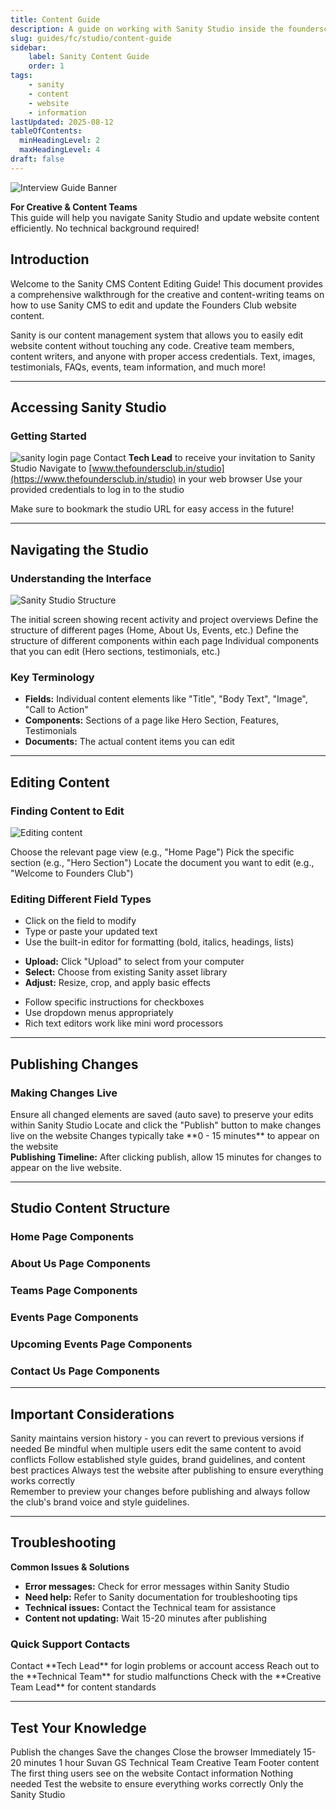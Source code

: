 ```yaml
---
title: Content Guide
description: A guide on working with Sanity Studio inside the foundersclub website  
slug: guides/fc/studio/content-guide
sidebar:
    label: Sanity Content Guide
    order: 1
tags: 
    - sanity
    - content
    - website
    - information
lastUpdated: 2025-08-12
tableOfContents:
  minHeadingLevel: 2
  maxHeadingLevel: 4
draft: false
---
```


![Interview Guide Banner](../../../../../assets/banners/content-guide-sanity-banner.png)

<Aside type="tip" icon="star">
  <b>For Creative & Content Teams</b> <br/>
  This guide will help you navigate Sanity Studio and update website content efficiently. No technical background required!
</Aside>

## Introduction

Welcome to the Sanity CMS Content Editing Guide! This document provides a comprehensive walkthrough for the creative and content-writing teams on how to use Sanity CMS to edit and update the Founders Club website content.

<CardGrid>
  <Card title="What is Sanity?" icon="open-book">
    Sanity is our content management system that allows you to easily edit website content without touching any code.
  </Card>
  <Card title="Who can use it?" icon="approve-check-circle">
    Creative team members, content writers, and anyone with proper access credentials.
  </Card>
  <Card title="What can you edit?" icon="pencil">
    Text, images, testimonials, FAQs, events, team information, and much more!
  </Card>
</CardGrid>

---

## Accessing Sanity Studio

### Getting Started

![sanity login page](../../../../../assets/sanity/sanity-1-access.png)
<CardGrid>
  <Card title="Step 1: Get Credentials" icon="email">
    Contact **Tech Lead** to receive your invitation to Sanity Studio
  </Card>
  <Card title="Step 2: Access Studio" icon="external">
    Navigate to [www.thefoundersclub.in/studio](https://www.thefoundersclub.in/studio) in your web browser
    </Card>
  <Card title="Step 3: Log In" icon="approve-check">
    Use your provided credentials to log in to the studio
  </Card>
</CardGrid>

<Aside type="note" icon="information">
  Make sure to bookmark the studio URL for easy access in the future!
</Aside>

---

## Navigating the Studio

### Understanding the Interface

![Sanity Studio Structure](../../../../../assets/sanity/studio-structure-2.png)

<CardGrid>
  <Card title="Dashboard" icon="laptop">
    The initial screen showing recent activity and project overviews
  </Card>
  <Card title="Views" icon="list-format">
    Define the structure of different pages (Home, About Us, Events, etc.)
  </Card>
  <Card title="Page Content" icon="document">
    Define the structure of different components within each page
  </Card>
  <Card title="Documents" icon="setting">
    Individual components that you can edit (Hero sections, testimonials, etc.)
  </Card>
</CardGrid>

### Key Terminology

<Aside type="note" icon="open-book">
  <ul>
    <li><strong>Fields:</strong> Individual content elements like "Title", "Body Text", "Image", "Call to Action"</li>
    <li><strong>Components:</strong> Sections of a page like Hero Section, Features, Testimonials</li>
    <li><strong>Documents:</strong> The actual content items you can edit</li>
  </ul>
</Aside>

---

## Editing Content

### Finding Content to Edit

![Editing content](../.../../../../../../assets/sanity/edit-content-3.png)

<CardGrid stagger>
  <Card title="Navigate to View" icon="right-arrow">
    Choose the relevant page view (e.g., "Home Page")
  </Card>
  <Card title="Select Page Content" icon="right-arrow">
    Pick the specific section (e.g., "Hero Section")
  </Card>
  <Card title="Find Document" icon="magnifier">
    Locate the document you want to edit (e.g., "Welcome to Founders Club")
  </Card>
</CardGrid>

### Editing Different Field Types

<CardGrid>
  <Card title="Text Fields" icon="pencil">
    <ul>
      <li>Click on the field to modify</li>
      <li>Type or paste your updated text</li>
      <li>Use the built-in editor for formatting (bold, italics, headings, lists)</li>
    </ul>
  </Card>
  <Card title="Image Fields" icon="seti:image">
    <ul>
      <li><strong>Upload:</strong> Click "Upload" to select from your computer</li>
      <li><strong>Select:</strong> Choose from existing Sanity asset library</li>
      <li><strong>Adjust:</strong> Resize, crop, and apply basic effects</li>
    </ul>
  </Card>
  <Card title="Other Fields" icon="setting">
    <ul>
      <li>Follow specific instructions for checkboxes</li>
      <li>Use dropdown menus appropriately</li>
      <li>Rich text editors work like mini word processors</li>
    </ul>
  </Card>
</CardGrid>

---

## Publishing Changes

### Making Changes Live

<CardGrid>
  <Card title="Save First" icon="document">
    Ensure all changed elements are saved (auto save) to preserve your edits within Sanity Studio
  </Card>
  <Card title="Publish Changes" icon="external">
    Locate and click the "Publish" button to make changes live on the website
  </Card>
  <Card title="Wait for Deploy" icon="seti:clock">
    Changes typically take **0 - 15 minutes** to appear on the website
  </Card>
</CardGrid>

<Aside type="caution" icon="warning">
  <strong>Publishing Timeline:</strong> After clicking publish, allow 15 minutes for changes to appear on the live website.
</Aside>

---

## Studio Content Structure

### Home Page Components

<CardGrid stagger>
  <LinkCard title="Banner" href="/guides/fc/studio/structure/home-page" />
  <LinkCard title="Hero Section" href="/guides/fc/studio/structure/home-page" />
  <LinkCard title="Features Section" href="/guides/fc/studio/structure/home-page" />
  <LinkCard title="Testimonials" href="/guides/fc/studio/structure/home-page" />
  <LinkCard title="Help Section" href="/guides/fc/studio/structure/home-page" />
  <LinkCard title="Call to Action" href="/guides/fc/studio/structure/home-page" />
</CardGrid>

### About Us Page Components

<CardGrid stagger>
  <LinkCard title="About Us Hero" href="/guides/fc/studio/structure/home-page" />
  <LinkCard title="Our Story" href="/guides/fc/studio/structure/home-page" />
  <LinkCard title="Timeline" href="/guides/fc/studio/structure/home-page" />
  <LinkCard title="Careers" href="/guides/fc/studio/structure/home-page" />
</CardGrid>

### Teams Page Components

<CardGrid stagger>
  <LinkCard title="Team Members" href="/guides/fc/studio/structure/home-page" />
</CardGrid>

### Events Page Components

<CardGrid stagger>
  <LinkCard title="Event Writeups" href="/guides/fc/studio/structure/home-page" />
</CardGrid>

### Upcoming Events Page Components

<CardGrid stagger>
  <LinkCard title="Upcoming Events Header" href="/guides/fc/studio/structure/home-page" />
</CardGrid>

### Contact Us Page Components

<CardGrid stagger>
  <LinkCard title="Contact Us" href="/guides/fc/studio/structure/home-page" />
</CardGrid>



---

## Important Considerations

<CardGrid>
  <Card title="Version History" icon="seti:clock">
    Sanity maintains version history - you can revert to previous versions if needed
  </Card>
  <Card title="Collaboration" icon="approve-check-circle">
    Be mindful when multiple users edit the same content to avoid conflicts
  </Card>
  <Card title="Content Guidelines" icon="open-book">
    Follow established style guides, brand guidelines, and content best practices
  </Card>
  <Card title="Testing" icon="magnifier">
    Always test the website after publishing to ensure everything works correctly
  </Card>
</CardGrid>

<Aside type="note" icon="information">
  Remember to preview your changes before publishing and always follow the club's brand voice and style guidelines.
</Aside>

---

## Troubleshooting

<Aside type="caution" icon="warning">
  <strong>Common Issues & Solutions</strong>
  <ul>
    <li><strong>Error messages:</strong> Check for error messages within Sanity Studio</li>
    <li><strong>Need help:</strong> Refer to Sanity documentation for troubleshooting tips</li>
    <li><strong>Technical issues:</strong> Contact the Technical team for assistance</li>
    <li><strong>Content not updating:</strong> Wait 15-20 minutes after publishing</li>
  </ul>
</Aside>

### Quick Support Contacts

<CardGrid>
  <Card title="Access Issues" icon="error">
    Contact **Tech Lead** for login problems or account access
  </Card>
  <Card title="Technical Problems" icon="setting">
    Reach out to the **Technical Team** for studio malfunctions
  </Card>
  <Card title="Content Guidelines" icon="open-book">
    Check with the **Creative Team Lead** for content standards
  </Card>
</CardGrid>

---

## Test Your Knowledge

<Quiz title="What should you do immediately after editing content in Sanity?">
  <QuizOption>Publish the changes</QuizOption>
  <QuizOption correct>Save the changes</QuizOption>
  <QuizOption>Close the browser</QuizOption>
</Quiz>

<Quiz title="How long do changes typically take to appear on the live website?">
  <QuizOption>Immediately</QuizOption>
  <QuizOption correct>15-20 minutes</QuizOption>
  <QuizOption>1 hour</QuizOption>
</Quiz>

<Quiz title="Who should you contact for Sanity Studio access?">
  <QuizOption correct>Suvan GS</QuizOption>
  <QuizOption>Technical Team</QuizOption>
  <QuizOption>Creative Team</QuizOption>
</Quiz>

<Quiz title="What is the heroComponent used for?">
  <QuizOption>Footer content</QuizOption>
  <QuizOption correct>The first thing users see on the website</QuizOption>
  <QuizOption>Contact information</QuizOption>
</Quiz>

<Quiz title="What should you check after publishing changes?" variant="tip">
  <QuizOption>Nothing needed</QuizOption>
  <QuizOption correct>Test the website to ensure everything works correctly</QuizOption>
  <QuizOption>Only the Sanity Studio</QuizOption>
</Quiz>